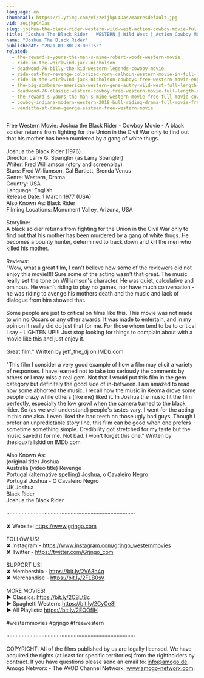 ```yaml
---
language: en
thumbnail: https://i.ytimg.com/vi/zeijkpC4Das/maxresdefault.jpg
vid: zeijkpC4Das
slug: joshua-the-black-rider-western-wild-west-action-cowboy-movie-full-length-civil-war
title: "Joshua The Black Rider | WESTERN | Wild West | Action Cowboy Movie | Full Length | Civil War"
name: "Joshua The Black Rider"
publishedAt: "2021-01-30T23:00:15Z"
related:
  - the-reward-s-yours-the-man-s-mine-robert-woods-western-movie
  - ride-in-the-whirlwind-jack-nicholson
  - deadwood-76-billy-the-kid-western-legends-cowboy-movie
  - ride-out-for-revenge-colorized-rory-calhoun-western-movie-in-full-length
  - ride-in-the-whirlwind-jack-nicholson-cowboys-free-western-movie-english
  - the-big-sombrero-american-western-gene-autry-wild-west-full-length-english
  - deadwood-76-classic-western-cowboy-free-western-movie-full-length-english
  - the-reward-s-yours-the-man-s-mine-western-movie-free-full-movie-cowboy-feature-film
  - cowboy-indiana-modern-western-2018-bull-riding-drama-full-movie-free-feature-film-hd
  - vendetta-at-dawn-george-eastman-free-western-movie
---
```


Free Western Movie: Joshua the Black Rider - Cowboy Movie - A black soldier returns from fighting for the Union in the Civil War only to find out that his mother has been murdered by a gang of white thugs.<br />
<br />
Joshua the Black Rider (1976)<br />
Director: Larry G. Spangler (as Larry Spangler)<br />
Writer: Fred Williamson (story and screenplay)<br />
Stars: Fred Williamson, Cal Bartlett, Brenda Venus<br />
Genre: Western, Drama <br />
Country: USA<br />
Language: English<br />
Release Date: 1 March 1977 (USA) <br />
Also Known As: Black Rider <br />
Filming Locations: Monument Valley, Arizona, USA<br />
<br />
Storyline:<br />
A black soldier returns from fighting for the Union in the Civil War only to find out that his mother has been murdered by a gang of white thugs. He becomes a bounty hunter, determined to track down and kill the men who killed his mother.<br />
<br />
Reviews:<br />
"Wow, what a great film, I can't believe how some of the reviewers did not enjoy this movie!!!! Sure some of the acting wasn't that great. The music really set the tone on Williamson's character. He was quiet, calculative and ominous. He wasn't riding to play no games, nor have much conversation - he was riding to avenge his mothers death and the music and lack of dialogue from him showed that.<br />
<br />
Some people are just to critical on films like this. This movie was not made to win no Oscars or any other awards. It was made to entertain, and in my opinion it really did do just that for me. For those whom tend to be to critical I say - LIGHTEN UP!!! Just stop looking for things to complain about with a movie like this and just enjoy it.<br />
<br />
Great film." Written by jeff_the_dj on IMDb.com <br />
<br />
"This film I consider a very good example of how a film may elicit a variety of responses. I have learned not to take too seriously the comments by others or I may miss a real gem. Not that I would put this film in the gem category but definitely the good side of in-between. I am amazed to read how some abhorred the music. I recall how the music in Keoma drove some people crazy while others (like me) liked it. In Joshua the music fit the film perfectly, especially the low growl when the camera turned to the black rider. So (as we well understand) people's tastes vary. I went for the acting in this one also. I even liked the bad teeth on those ugly bad guys. Though I prefer an unpredictable story line, this film can be good when one prefers sometime something simple. Credibility got stretched for my taste but the music saved it for me. Not bad. I won't forget this one." Written by thesiouxfallskid on IMDb.com <br />
<br />
Also Known As:<br />
(original title) Joshua<br />
Australia (video title) Revenge<br />
Portugal (alternative spelling) Joshua, o Cavaleiro Negro<br />
Portugal Joshua - O Cavaleiro Negro<br />
UK Joshua<br />
Black Rider<br />
Joshua the Black Rider<br />
<br />
····················································································<br />
<br />
✘ Website: https://www.grjngo.com<br />
<br />
FOLLOW US!<br />
✘ Instagram - https://www.instagram.com/grjngo_westernmovies<br />
✘ Twitter - https://twitter.com/Grjngo_com<br />
<br />
SUPPORT US!<br />
✘ Membership - https://bit.ly/2V63h4q<br />
✘ Merchandise - https://bit.ly/2FLB0sV<br />
<br />
MORE MOVIES! <br />
► Classics: https://bit.ly/2CBLt8c <br />
► Spaghetti Western: https://bit.ly/2CyCe8I <br />
► All Playlists: https://bit.ly/2EOOfIH <br />
<br />
#westernmovies #grjngo #freewestern<br />
<br />
····················································································<br />
<br />
COPYRIGHT: All of the films published by us are legally licensed. We have acquired the rights (at least for specific territories) from the rightholders by contract. If you have questions please send an email to: info@amogo.de, Amogo Networx - The AVOD Channel Network, www.amogo-networx.com.
